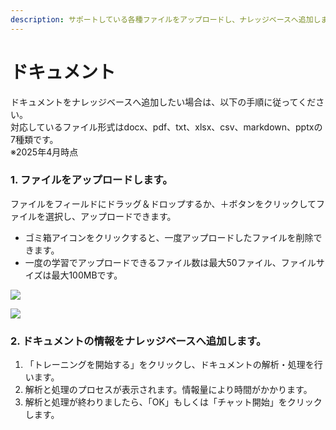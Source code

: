 ```yaml
---
description: サポートしている各種ファイルをアップロードし、ナレッジベースへ追加します。
---
```


# ドキュメント

ドキュメントをナレッジベースへ追加したい場合は、以下の手順に従ってください。\
対応しているファイル形式はdocx、pdf、txt、xlsx、csv、markdown、pptxの7種類です。\
※2025年4月時点

### 1. ファイルをアップロードします。

ファイルをフィールドにドラッグ＆ドロップするか、＋ボタンをクリックしてファイルを選択し、アップロードできます。

* ゴミ箱アイコンをクリックすると、一度アップロードしたファイルを削除できます。
* 一度の学習でアップロードできるファイル数は最大50ファイル、ファイルサイズは最大100MBです。

![](../../../.gitbook/assets/image%20(12).png)

![](../../../.gitbook/assets/image%20(13).png)

### 2. ドキュメントの情報をナレッジベースへ追加します。

1. 「トレーニングを開始する」をクリックし、ドキュメントの解析・処理を行います。
2. 解析と処理のプロセスが表示されます。情報量により時間がかかります。
3. 解析と処理が終わりましたら、「OK」もしくは「チャット開始」をクリックします。

